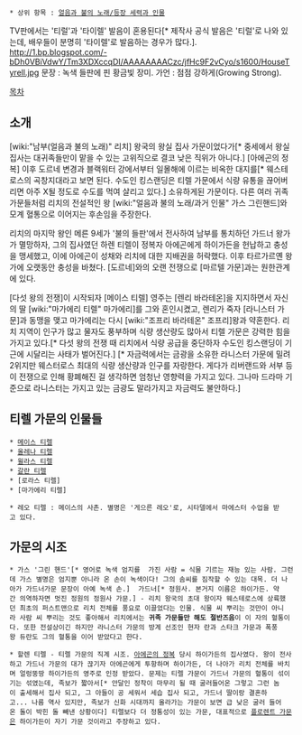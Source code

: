  * 상위 항목 : [[얼음과 불의 노래/등장 세력과 인물]] 

TV판에서는 '티럴'과 '타이렐' 발음이 혼용된다[* 제작사 공식 발음은 '티럴'로 나와 있는데, 배우들이 분명히 '타이렐'로 발음하는 경우가 많다.].
http://1.bp.blogspot.com/-bDh0VBiVdwY/Tm3XDXccqDI/AAAAAAAACzc/jfHc9F2vCyo/s1600/HouseTyrell.jpg
문장 : 녹색 들판에 핀 황금빛 장미.
가언 : 점점 강하게(Growing Strong).



[[목차]]
== 소개 ==
[wiki:"남부(얼음과 불의 노래)" 리치] 왕국의 왕실 집사 가문이었다가[* 중세에서 왕실 집사는 대귀족들만이 맡을 수 있는 고위직으로 결코 낮은 직위가 아니다.] [아에곤의 정복] 이후 도르네 변경과 블랙워터 강에서부터 일몰해에 이르는 비옥한 대지를[* 웨스테로스의 곡창지대라고 보면 된다. 수도인 킹스랜딩은 티렐 가문에서 식량 유통을 끊어버리면 아주 X될 정도로 수도를 먹여 살리고 있다.] 소유하게된 가문이다. 다른 여러 귀족 가문들처럼 리치의 전설적인 왕 [wiki:"얼음과 불의 노래/과거 인물" 가스 그린핸드]와 모계 혈통으로 이어지는 후손임을 주장한다. 

리치의 마지막 왕인 메른 9세가 '불의 들판'에서 전사하여 남부를 통치하던 가드너 왕가가 멸망하자, 그의 집사였던 하렌 티렐이 정복자 아에곤에게 하이가든을 헌납하고 충성을 맹세했고, 이에 아에곤이 성채와 리치에 대한 지배권을 허락했다. 이후 타르가르옌 왕가에 오랫동안 충성을 바쳤다. [도르네]와의 오랜 전쟁으로 [마르텔 가문]과는 원한관계에 있다. 

[다섯 왕의 전쟁]이 시작되자 [메이스 티렐] 영주는 [렌리 바라테온]을 지지하면서 자신의 딸 [wiki:"마가에리 티렐" 마가에리]를 그와 혼인시켰고, 렌리가 죽자 [라니스터 가문]과 동맹을 맺고 마가에리는 다시 [wiki:"조프리 바라테온" 조프리]왕과 약혼한다. 리치 지역이 인구가 많고 물자도 풍부하며 식량 생산량도 많아서 티렐 가문은 강력한 힘을 가지고 있다.[* 다섯 왕의 전쟁 때 리치에서 식량 공급을 중단하자 수도인 킹스랜딩이 기근에 시달리는 사태가 벌어진다.] [* 자금력에서는 금광을 소유한 라니스터 가문에 밀려 2위지만 웨스터로스 최대의 식량 생산량과 인구를 자랑한다. 게다가 리버랜드와 서부 등이 전쟁으로 인해 황폐해진 걸 생각하면 엄청난 영향력을 가지고 있다. 그나마 드라마 기준으로 라니스터는 가지고 있는 금광도 말라가지고 자금력도 불안하다.]

== 티렐 가문의 인물들 ==
 * [[메이스 티렐]]
 * [[올레나 티렐]]
 * [[윌라스 티렐]]
 * [[갈란 티렐]]
 * [로라스 티렐]
 * [마가에리 티렐]

 * 레오 티렐 : 메이스의 사촌. 별명은 '게으른 레오'로, 시타델에서 마에스터 수업을 받고 있다.

== 가문의 시조 ==
 * 가스 '그린 핸드'[* 영어로 녹색 엄지를  가진 사람 = 식물 기르는 재능 있는 사람. 그런데 가스 별명은 엄지뿐 아니라 온 손이 녹색이다! 그의 솜씨를 짐작할 수 있는 대목. 더 나아가 가드너가문 문장이 아예 녹색 손.]  가드너[* 정원사. 본거지 이름은 하이가든. 약간 의역하자면 멋진 정원의 정원사 가문.] - 리치 왕국의 초대 왕이자 웨스테로스에 상륙했던 최초의 퍼스트맨으로 리치 전체를 풍요로 이끌었다는 인물. 식물 씨 뿌리는 것만이 아니라 사람 씨 뿌리는 것도 좋아해서 리치에서는 '''귀족 가문들만 해도 절반즈음'''이 이 자의 혈통이다. 또한 전설상이긴 하지만 라니스터 가문의 방계 선조인 현자 란과 스타크 가문과 폭풍왕 듀란도 그의 혈통을 이어 받았다고 한다.

 * 할렌 티렐 - 티렐 가문의 직계 시조. [[아에곤의 정복]] 당시 하이가든의 집사였다. 왕이 전사하고 가드너 가문의 대가 끊기자 아에곤에게 투항하며 하이가든, 더 나아가 리치 전체를 바치며 얼렁뚱땅 하이가든의 영주로 인정 받았다. 문제는 티렐 가문이 가드너 가문의 혈통이 섞이기는 섞였는데, 족보가 짧아서[* 안달인 정착이 마무리 될 때 굴러들어온 그렇고 그런 놈이 출세해서 집사 되고, 그 아들이 공 세워서 세습 집사 되고, 가드너 딸이랑 결혼하고... 나름 역사 있지만, 족보가 신화 시대까지 올라가는 가문이 보면 급 낮은 굴러 들어온 돌이 박힌 돌 빼낸 상황이다] 티렐보다 더 정통성이 있는 가문, 대표적으로 [[플로렌트 가문]]은 하이가든이 자기 가문 것이라고 주장하고 있다.
